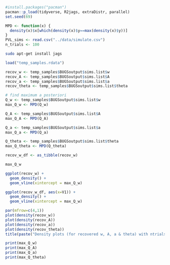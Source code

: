 ```r
#install.packages("pacman")
pacman::p_load(tidyverse, R2jags, extraDistr, parallel)
set.seed(69)

MPD <- function(x) {
  density(x)$x[which(density(x)$y==max(density(x)$y))]
}
PVL_sims <- read.csv("../data/simulate.csv")
n_trials <- 100
```

```bash
sudo apt-get install jags
```


```r
load("temp_samples.rdata")
```

```r
recov_w <- temp_samples$BUGSoutput$sims.list$w
recov_A <- temp_samples$BUGSoutput$sims.list$A
recov_a <- temp_samples$BUGSoutput$sims.list$a
recov_theta <- temp_samples$BUGSoutput$sims.list$theta

# find maximum a posteriori
Q_w <- temp_samples$BUGSoutput$sims.list$w
max_Q_w <- MPD(Q_w)

Q_A <- temp_samples$BUGSoutput$sims.list$A
max_Q_A <- MPD(Q_A)

Q_a <- temp_samples$BUGSoutput$sims.list$a
max_Q_a <- MPD(Q_a)

Q_theta <- temp_samples$BUGSoutput$sims.list$theta
max_Q_theta <- MPD(Q_theta)
```

```r
recov_w_df <- as_tibble(recov_w)
```

```r
max_Q_w

```

```r
ggplot(recov_w) + 
  geom_density() +
  geom_vline(xintercept = max_Q_w)
```

```r
ggplot(recov_w_df, aes(x=V1)) + 
  geom_density() +
  geom_vline(xintercept = max_Q_w) 
```


```r
par(mfrow=c(4,1))
plot(density(recov_w))
plot(density(recov_A))
plot(density(recov_a))
plot(density(recov_theta))
title(paste("Density plots (for recovered w, A, a & theta) with ntrials =", n_trials), line = -1, outer = TRUE)
```

```r
print(max_Q_w)
print(max_Q_A)
print(max_Q_a)
print(max_Q_theta)
```

